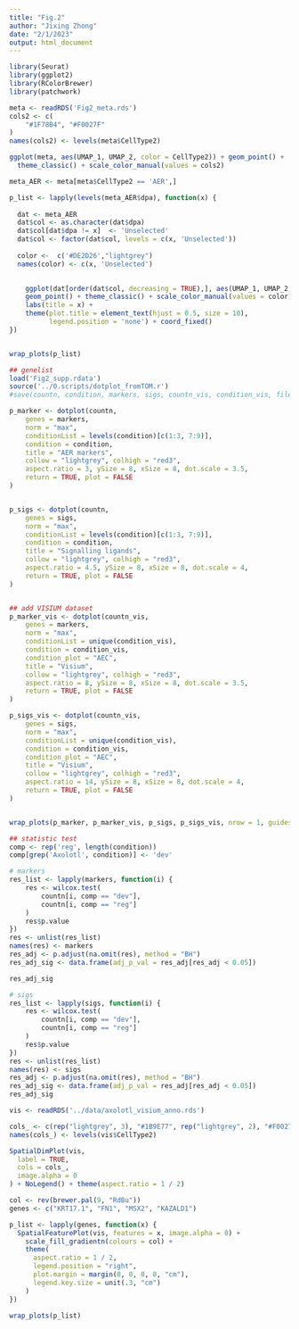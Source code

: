 ```yaml
---
title: "Fig.2"
author: "Jixing Zhong"
date: "2/1/2023"
output: html_document
---
```


```r
library(Seurat)
library(ggplot2)
library(RColorBrewer)
library(patchwork)
```

```r
meta <- readRDS('Fig2_meta.rds')
cols2 <- c(
    "#1F78B4", "#F0027F"
)
names(cols2) <- levels(meta$CellType2)
```


```r
ggplot(meta, aes(UMAP_1, UMAP_2, color = CellType2)) + geom_point() + 
  theme_classic() + scale_color_manual(values = cols2)

```


```r

meta_AER <- meta[meta$CellType2 == 'AER',]

p_list <- lapply(levels(meta_AER$dpa), function(x) {
  
  dat <- meta_AER
  dat$col <- as.character(dat$dpa)
  dat$col[dat$dpa != x]  <- 'Unselected'
  dat$col <- factor(dat$col, levels = c(x, 'Unselected'))
  
  color <-  c('#DE2D26',"lightgrey")
  names(color) <- c(x, 'Unselected')

  
    ggplot(dat[order(dat$col, decreasing = TRUE),], aes(UMAP_1, UMAP_2, color = col)) + 
    geom_point() + theme_classic() + scale_color_manual(values = color) +
    labs(title = x) +
    theme(plot.title = element_text(hjust = 0.5, size = 10),
          legend.position = 'none') + coord_fixed()
})


wrap_plots(p_list)

```




```r
## genelist
load('Fig2_supp.rdata')
source('../0.scripts/dotplot_fromTOM.r')
#save(countn, condition, markers, sigs, countn_vis, condition_vis, file = 'Fig2_supp.rdata')

```

```r
p_marker <- dotplot(countn,
    genes = markers,
    norm = "max",
    conditionList = levels(condition)[c(1:3, 7:9)],
    condition = condition, 
    title = "AER markers",
    collow = "lightgrey", colhigh = "red3",
    aspect.ratio = 3, ySize = 8, xSize = 8, dot.scale = 3.5,
    return = TRUE, plot = FALSE
)


p_sigs <- dotplot(countn,
    genes = sigs,
    norm = "max",
    conditionList = levels(condition)[c(1:3, 7:9)],
    condition = condition, 
    title = "Signalling ligands",
    collow = "lightgrey", colhigh = "red3",
    aspect.ratio = 4.5, ySize = 8, xSize = 8, dot.scale = 4,
    return = TRUE, plot = FALSE
)


## add VISIUM dataset
p_marker_vis <- dotplot(countn_vis,
    genes = markers,
    norm = "max",
    conditionList = unique(condition_vis),
    condition = condition_vis,
    condition_plot = "AEC",
    title = "Visium",
    collow = "lightgrey", colhigh = "red3",
    aspect.ratio = 8, ySize = 8, xSize = 8, dot.scale = 3.5,
    return = TRUE, plot = FALSE
)

p_sigs_vis <- dotplot(countn_vis,
    genes = sigs,
    norm = "max",
    conditionList = unique(condition_vis),
    condition = condition_vis,
    condition_plot = "AEC",
    title = "Visium",
    collow = "lightgrey", colhigh = "red3",
    aspect.ratio = 14, ySize = 8, xSize = 8, dot.scale = 4,
    return = TRUE, plot = FALSE
)


wrap_plots(p_marker, p_marker_vis, p_sigs, p_sigs_vis, nrow = 1, guides = "collect")


```
```r
## statistic test
comp <- rep('reg', length(condition))
comp[grep('Axolotl', condition)] <- 'dev'

# markers
res_list <- lapply(markers, function(i) {
    res <- wilcox.test(
        countn[i, comp == "dev"],
        countn[i, comp == "reg"]
    )
    res$p.value
})
res <- unlist(res_list)
names(res) <- markers
res_adj <- p.adjust(na.omit(res), method = "BH")
res_adj_sig <- data.frame(adj_p_val = res_adj[res_adj < 0.05])

res_adj_sig
```

```r
# sigs
res_list <- lapply(sigs, function(i) {
    res <- wilcox.test(
        countn[i, comp == "dev"],
        countn[i, comp == "reg"]
    )
    res$p.value
})
res <- unlist(res_list)
names(res) <- sigs
res_adj <- p.adjust(na.omit(res), method = "BH")
res_adj_sig <- data.frame(adj_p_val = res_adj[res_adj < 0.05])
res_adj_sig
```


```r
vis <- readRDS('../data/axolotl_visium_anno.rds')

cols_ <- c(rep("lightgrey", 3), "#1B9E77", rep("lightgrey", 2), "#F0027F")
names(cols_) <- levels(vis$CellType2)

SpatialDimPlot(vis,
  label = TRUE,
  cols = cols_,
  image.alpha = 0
) + NoLegend() + theme(aspect.ratio = 1 / 2)


```

```r
col <- rev(brewer.pal(9, "RdBu"))
genes <- c("KRT17.1", "FN1", "MSX2", "KAZALD1")

p_list <- lapply(genes, function(x) {
  SpatialFeaturePlot(vis, features = x, image.alpha = 0) +
    scale_fill_gradientn(colours = col) +
    theme(
      aspect.ratio = 1 / 2,
      legend.position = "right",
      plot.margin = margin(0, 0, 0, 0, "cm"),
      legend.key.size = unit(.3, "cm")
    )
})

wrap_plots(p_list)
```

